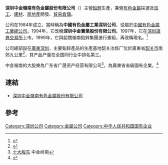 {{Infobox_Company |
  company_name_zh = 深圳中金嶺南有色金屬股份有限公司  |
  company_name = 深圳中金嶺南有色金屬股份有限公司 |
  company_logo = [[File:zhongjinlingnan.png|File:zhongjinlingnan.png]]|
  company_type = [[上市公司|上市公司]]|
  foundation = 1984年 |
  location =[[中國|中國]][[廣東|廣東]][[深圳|深圳]]|
  industry = [[有色金屬|有色金屬]]|
  key_people = [[董事長|董事長]]：李進明| 
  sales =  |
  profit =  |
  asset = |
  market_value = |
  num_employees = |
  revenue = |
  products = |
  parent = 广东省广晟公司 (31.73%) |
 owner = 廣東省國資委 (31.73%)|
  homepage = [http://www.nonfemet.com/ 深圳中金嶺南有色金屬股份有限公司]
}}

'''深圳中金嶺南有色金屬股份有限公司'''（{{szse|000060}}）主營[[鉛|鉛]][[鋅|鋅]]生產，兼營[[有色金屬|有色金屬]]採選及[[加工|加工]]、[[建材|建材]]、[[房地產|房地產]]開發、[[貿易|貿易]][[倉儲|倉儲]]。

公司在1984年成立，當時稱為'''中國有色金屬工業深圳公司'''，從屬於[[中國有色金屬工業總公司|中國有色金屬工業總公司]]。1994年，它改稱'''深圳中金實業股份有限公司'''。1997年，它在[[深圳證券交易所|深圳證券交易所]]上市。1999年，它與韶關嶺南鉛鋅集團進行重組，再改稱現名。<ref>{{Cite web |url=http://www.nonfemet.com/about-history.html |title=發展歷程 |accessdate=2009-01-26 |archive-date=2009-06-25 |archive-url=https://web.archive.org/web/20090625012206/http://www.nonfemet.com/about-history.html |dead-url=no }}</ref>

公司總部設在[[廣東|廣東]][[深圳|深圳]]，主要鉛鋅產品的生產基地韶关冶炼厂位於廣東省[[韶关市|韶关市]]南郊九公里<ref>{{Cite web |url=http://www.gdrising.com.cn/menucomm.asp?subid=260 |title=深圳中金嶺南有色金屬股份有限公司 |accessdate=2009-01-26 |archive-date=2009-01-01 |archive-url=https://web.archive.org/web/20090101121259/http://www.gdrising.com.cn/menucomm.asp?subid=260 |dead-url=no }}</ref>，其产品产量在全国同行业中排名第三。

中金嶺南的大股東為广东省广晟资产经营有限公司<ref>[http://www.nonfemet.com/about/tzzgx.php?aid=27 十大股东] {{Wayback|url=http://www.nonfemet.com/about/tzzgx.php?aid=27 |date=20200808084833 }}中金岭南</ref>，為廣東省省級國有企業。<ref>{{Cite web |url=http://www.nonfemet.com/uploads/soft/150402/1-150402134402.pdf |title=2014年年報 |accessdate=2015-05-04 |archive-date=2020-08-08 |archive-url=https://web.archive.org/web/20200808084802/http://www.nonfemet.com/uploads/soft/150402/1-150402134402.pdf |dead-url=no }}</ref>

== 連結 ==
*[http://www.nonfemet.com/ 深圳中金嶺南有色金屬股份有限公司] {{Wayback|url=http://www.nonfemet.com/ |date=20210209161921 }}

== 參考 ==
{{reflist}}

{{SZSECI}}
{{CSI-300}}
[[Category:深圳公司|Category:深圳公司]]
[[Category:金屬公司|Category:金屬公司]]
[[Category:中华人民共和国国有企业|Category:中华人民共和国国有企业]]